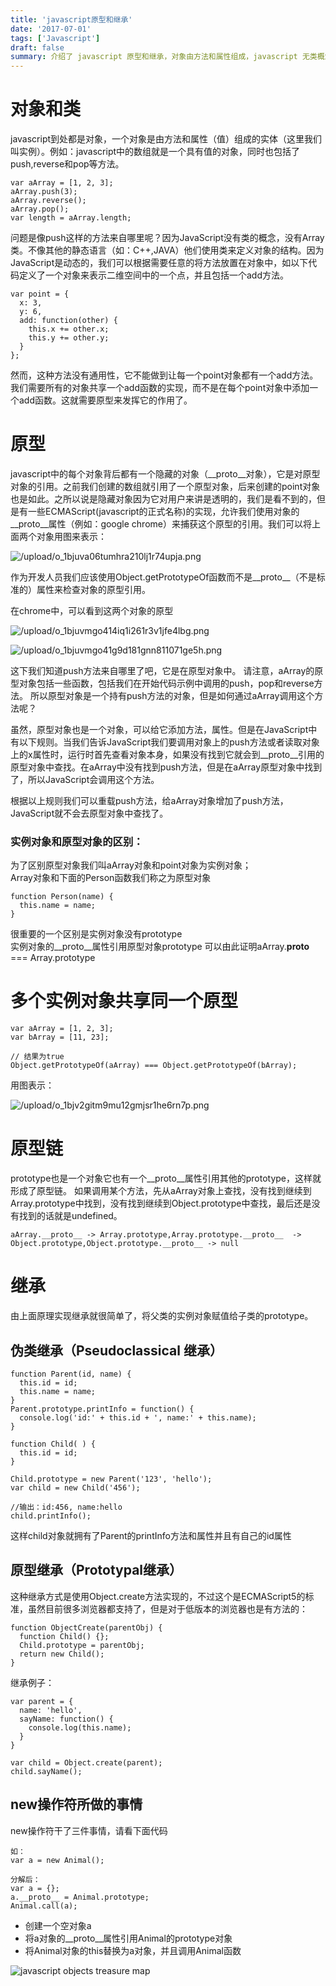 ```yaml
---
title: 'javascript原型和继承'
date: '2017-07-01'
tags: ['Javascript']
draft: false
summary: 介绍了 javascript 原型和继承，对象由方法和属性组成，javascript 无类概念，通过原型实现方法共享和继承。原型是隐藏对象，实例对象通过__proto__引用原型对象，形成原型链，new 操作符创建对象并关联原型函数。有伪类继承和原型继承等方式。 
---
```


# 对象和类
javascript到处都是对象，一个对象是由方法和属性（值）组成的实体（这里我们叫实例）。例如：javascript中的数组就是一个具有值的对象，同时也包括了push,reverse和pop等方法。
```
var aArray = [1, 2, 3];
aArray.push(3);
aArray.reverse();
aArray.pop();
var length = aArray.length;
```

问题是像push这样的方法来自哪里呢？因为JavaScript没有类的概念，没有Array类。不像其他的静态语言（如：C++,JAVA）他们使用类来定义对象的结构。因为JavaScript是动态的，我们可以根据需要任意的将方法放置在对象中，如以下代码定义了一个对象来表示二维空间中的一个点，并且包括一个add方法。
```
var point = {
  x: 3,
  y: 6,
  add: function(other) {
    this.x += other.x;
    this.y += other.y;
  }
};
```
然而，这种方法没有通用性，它不能做到让每一个point对象都有一个add方法。我们需要所有的对象共享一个add函数的实现，而不是在每个point对象中添加一个add函数。这就需要原型来发挥它的作用了。

# 原型
javascript中的每个对象背后都有一个隐藏的对象（__proto__对象），它是对原型对象的引用。之前我们创建的数组就引用了一个原型对象，后来创建的point对象也是如此。之所以说是隐藏对象因为它对用户来讲是透明的，我们是看不到的，但是有一些ECMAScript(javascript的正式名称)的实现，允许我们使用对象的__proto__属性（例如：google chrome）来捕获这个原型的引用。我们可以将上面两个对象用图来表示：

![/upload/o_1bjuva06tumhra210lj1r74upja.png](/upload/o_1bjuva06tumhra210lj1r74upja.png)

作为开发人员我们应该使用Object.getPrototypeOf函数而不是__proto__（不是标准的）属性来检查对象的原型引用。

在chrome中，可以看到这两个对象的原型

![/upload/o_1bjuvmgo414iq1i261r3v1jfe4lbg.png](/upload/o_1bjuvmgo414iq1i261r3v1jfe4lbg.png)

![/upload/o_1bjuvmgo41g9d181gnn811071ge5h.png](/upload/o_1bjuvmgo41g9d181gnn811071ge5h.png)

这下我们知道push方法来自哪里了吧，它是在原型对象中。
请注意，aArray的原型对象包括一些函数，包括我们在开始代码示例中调用的push，pop和reverse方法。 所以原型对象是一个持有push方法的对象，但是如何通过aArray调用这个方法呢？

虽然，原型对象也是一个对象，可以给它添加方法，属性。但是在JavaScript中有以下规则。当我们告诉JavaScript我们要调用对象上的push方法或者读取对象上的x属性时，运行时首先查看对象本身，如果没有找到它就会到__proto__引用的原型对象中查找。在aArray中没有找到push方法，但是在aArray原型对象中找到了，所以JavaScript会调用这个方法。

根据以上规则我们可以重载push方法，给aArray对象增加了push方法，JavaScript就不会去原型对象中查找了。

### 实例对象和原型对象的区别：
为了区别原型对象我们叫aArray对象和point对象为实例对象；  
Array对象和下面的Person函数我们称之为原型对象
```
function Person(name) {
  this.name = name;
}
```
很重要的一个区别是实例对象没有prototype  
实例对象的__proto__属性引用原型对象prototype 
可以由此证明aArray.__proto__ === Array.prototype

# 多个实例对象共享同一个原型
```
var aArray = [1, 2, 3];
var bArray = [11, 23];

// 结果为true
Object.getPrototypeOf(aArray) === Object.getPrototypeOf(bArray);
```
用图表示：

![/upload/o_1bjv2gitm9mu12gmjsr1he6rn7p.png](/upload/o_1bjv2gitm9mu12gmjsr1he6rn7p.png)

# 原型链
prototype也是一个对象它也有一个__proto__属性引用其他的prototype，这样就形成了原型链。
如果调用某个方法，先从aArray对象上查找，没有找到继续到Array.prototype中找到，没有找到继续到Object.prototype中查找，最后还是没有找到的话就是undefined。
```
aArray.__proto__ -> Array.prototype,Array.prototype.__proto__  -> Object.prototype,Object.prototype.__proto__ -> null
```

# 继承
由上面原理实现继承就很简单了，将父类的实例对象赋值给子类的prototype。
## 伪类继承（Pseudoclassical 继承）
```
function Parent(id, name) {
  this.id = id;
  this.name = name;
}
Parent.prototype.printInfo = function() {
  console.log('id:' + this.id + ', name:' + this.name);
}

function Child( ) {
  this.id = id;
}

Child.prototype = new Parent('123', 'hello');
var child = new Child('456');

//输出：id:456, name:hello
child.printInfo();
```
这样child对象就拥有了Parent的printInfo方法和属性并且有自己的id属性

## 原型继承（Prototypal继承）
这种继承方式是使用Object.create方法实现的，不过这个是ECMAScript5的标准，虽然目前很多浏览器都支持了，但是对于低版本的浏览器也是有方法的：
```
function ObjectCreate(parentObj) {
  function Child() {};
  Child.prototype = parentObj;
  return new Child();
}
```
继承例子：
```
var parent = {
  name: 'hello',
  sayName: function() {
    console.log(this.name);
  }
}

var child = Object.create(parent);
child.sayName();
```

## new操作符所做的事情
new操作符干了三件事情，请看下面代码
```
如：
var a = new Animal();

分解后：
var a = {};
a.__proto__ = Animal.prototype;
Animal.call(a);
```
* 创建一个空对象a
* 将a对象的__proto__属性引用Animal的prototype对象
* 将Animal对象的this替换为a对象，并且调用Animal函数

![javascript objects treasure map](/upload/o_1bmb2kbri1k7nsm21mnudh8ul6a.png)